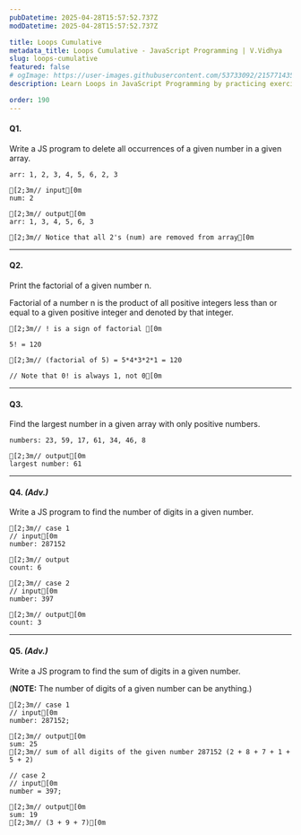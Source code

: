 ```yaml
---
pubDatetime: 2025-04-28T15:57:52.737Z
modDatetime: 2025-04-28T15:57:52.737Z

title: Loops Cumulative
metadata_title: Loops Cumulative - JavaScript Programming | V.Vidhya
slug: loops-cumulative
featured: false
# ogImage: https://user-images.githubusercontent.com/53733092/215771435-25408246-2309-4f8b-a781-1f3d93bdf0ec.png
description: Learn Loops in JavaScript Programming by practicing exercises based on real-world scenarios with V.Vidhya.

order: 190
---
```



#### Q1.

Write a JS program to delete all occurrences of a given number in a given array.

```ansi
arr: 1, 2, 3, 4, 5, 6, 2, 3

[2;3m// input[0m
num: 2

[2;3m// output[0m
arr: 1, 3, 4, 5, 6, 3

[2;3m// Notice that all 2's (num) are removed from array[0m
```

---

#### Q2. 

Print the factorial of a given number n.

<Admonition variant="note" title="note">
    Factorial of a number n is the product of all positive integers less than or equal to a given positive integer and denoted by that integer.
</Admonition>

<div class="w-full my-8"></div>

```ansi
[2;3m// ! is a sign of factorial [0m

5! = 120 

[2;3m// (factorial of 5) = 5*4*3*2*1 = 120

// Note that 0! is always 1, not 0[0m
```

---

#### Q3. 

Find the largest number in a given array with only positive numbers.

```ansi
numbers: 23, 59, 17, 61, 34, 46, 8

[2;3m// output[0m
largest number: 61
```

---

#### Q4. _(Adv.)_

Write a JS program to find the number of digits in a given number.

```ansi
[2;3m// case 1
// input[0m
number: 287152

[2;3m// output
count: 6

[2;3m// case 2
// input[0m
number: 397

[2;3m// output[0m
count: 3
```

---

#### Q5. _(Adv.)_

Write a JS program to find the sum of digits in a given number.

(**NOTE:** The number of digits of a given number can be anything.)

```ansi
[2;3m// case 1
// input[0m
number: 287152;

[2;3m// output[0m
sum: 25
[2;3m// sum of all digits of the given number 287152 (2 + 8 + 7 + 1 + 5 + 2)

// case 2
// input[0m
number = 397;

[2;3m// output[0m
sum: 19
[2;3m// (3 + 9 + 7)[0m
```